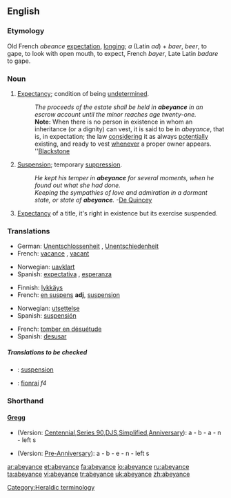 ==English==

===Etymology===
Old French ''abeance'' [[expectation]], [[longing]]; ''a'' (Latin ''ad'') + ''baer'', ''beer'', to gape, to look with open mouth, to expect, French ''bayer'', Late Latin ''badare'' to gape.

===Noun===
{{en-noun}}

# {{law}} [[Expectancy]]; condition of being [[undetermined]].
#: ''The proceeds of the estate shall be held in '''abeyance''' in an escrow account until the minor reaches age twenty-one.''
#:'''Note:''' When there is no person in existence in whom an inheritance (or a dignity) can vest, it is said to be in ''abeyance'', that is, in expectation; the law [[considering]] it as always [[potentially]] existing, and ready to vest [[whenever]] a proper owner appears. ''[[Blackstone]]
# [[Suspension]]; temporary [[suppression]].
#: ''He kept his temper in '''abeyance''' for several moments, when he found out what she had done.''
#: ''Keeping the sympathies of love and admiration in a dormant state, or state of '''abeyance'''.''  -[[De Quincey]]
# {{heraldry}} [[Expectancy]] of a title, it's right in existence but its exercise suspended.

===Translations===
{{rfc-level|Translations at L3+ (AutoFormat would have corrected level of Translations)}}
{{trans-top|Expectancy; condition of being undetermined}}
*German: [[Unentschlossenheit]] {{f}}, [[Unentschiedenheit]] {{f}}
*French: [[vacance]] {{f}}, [[vacant]]
{{trans-mid}}
*Norwegian: [[uavklart]]
*Spanish: [[expectativa]] {{f}}, [[esperanza]] {{f}}
{{trans-bottom}}

{{trans-top|Suspension; temporary suppression}}
*Finnish: [[lykkäys]]
*French: [[en suspens]] '''adj''', [[suspension]] {{f}}
{{trans-mid}}
*Norwegian: [[utsettelse]]
*Spanish: [[suspensión]] {{f}}
{{trans-bottom}}

{{trans-top|Expectancy of a title}}
{{trans-mid}}
{{trans-bottom}}

{{trans-top|To fall in abeyance}}
*French: [[tomber en désuétude]]
*Spanish: [[desusar]]
{{trans-bottom}}

=====Translations to be checked=====
{{checktrans}}

*{{ttbc|Interlingua}}: [[suspension]]
*{{ttbc|Irish}}: [[fionraí]] ''f4''

===Shorthand===

====[http://en.wikipedia.org/wiki/Gregg_Shorthand Gregg]====
* (Version: [http://en.wikipedia.org/wiki/Gregg_Shorthand#Centennial_Gregg_Shorthand Centennial],[http://en.wikipedia.org/wiki/Gregg_Shorthand#Series_90_Gregg_Shorthand  Series 90],[http://en.wikipedia.org/wiki/Gregg_Shorthand#Diamond_Jubilee_Gregg_Shorthand  DJS],[http://en.wikipedia.org/wiki/Gregg_Shorthand#Simplified_Gregg_Shorthand Simplified],[http://en.wikipedia.org/wiki/Gregg_Shorthand#Anniversary_Gregg_Shorthand Anniversary]): a - b - a - n - left s

* (Version: [http://en.wikipedia.org/wiki/Gregg_Shorthand#Pre_Anniversary_Gregg_Shorthand Pre-Anniversary]): a - b - e - n - left s

[[Category:Heraldic terminology]]

[[ar:abeyance]]
[[et:abeyance]]
[[fa:abeyance]]
[[io:abeyance]]
[[ru:abeyance]]
[[ta:abeyance]]
[[vi:abeyance]]
[[tr:abeyance]]
[[uk:abeyance]]
[[zh:abeyance]]